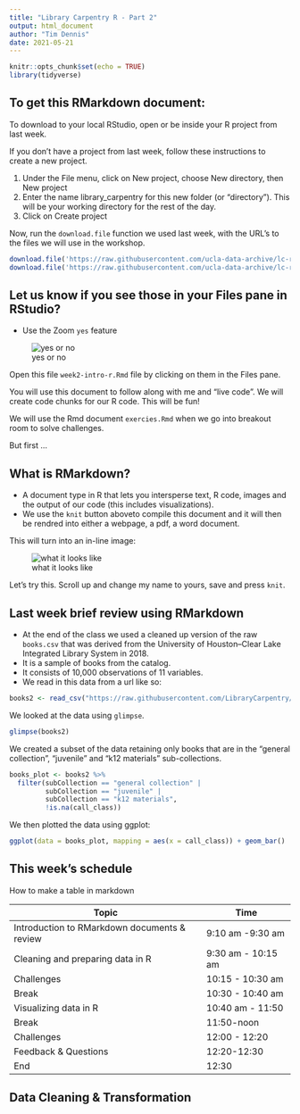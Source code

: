 ```yaml
---
title: "Library Carpentry R - Part 2"
output: html_document
author: "Tim Dennis"
date: 2021-05-21
---
```


```r
knitr::opts_chunk$set(echo = TRUE)
library(tidyverse)
```

## To get this RMarkdown document: 

To download to your local RStudio, open or be inside your R project from last week. 

If you don't have a project from last week, follow these instructions to create a new project. 

1. Under the File menu, click on New project, choose New directory, then New project
2. Enter the name library_carpentry for this new folder (or “directory”). This will be your working directory for the rest of the day.
3. Click on Create project

Now, run the `download.file` function we used last week, with the URL's to the files we will use in the workshop. 

```r
download.file('https://raw.githubusercontent.com/ucla-data-archive/lc-r_week2/main/week2-intro-r.Rmd', '.')
download.file('https://raw.githubusercontent.com/ucla-data-archive/lc-r_week2/main/exercises.Rmd', '.')
```


## Let us know if you see those in your Files pane in RStudio? 

* Use the Zoom `yes` feature

![yes or no](zoom-yes.png)

Open this file `week2-intro-r.Rmd` file by clicking on them in the Files pane. 

You will use this document to follow along with me and "live code". We will create code chunks for our R code. This will be fun! 

We will use the Rmd document `exercies.Rmd` when we go into breakout room to solve challenges. 

But first ... 

## What is RMarkdown? 

* A document type in R that lets you intersperse text, R code, images and the output of our code (this includes visualizations).
* We use the `knit` button aboveto compile this document and it will then be rendred into either a webpage, a pdf, a word document.

This will turn into an in-line image: 

![what it looks like](https://raw.githubusercontent.com/ucla-data-archive/lc-r_week2/main/rmarkdown.png)

Let's try this. Scroll up and change my name to yours, save and press `knit`.

## Last week brief review using RMarkdown

* At the end of the class we used a cleaned up version of the raw `books.csv` that was derived from the University of Houston–Clear Lake Integrated Library System in 2018.
* It is a sample of books from the catalog. 
* It consists of 10,000 observations of 11 variables. 
* We read in this data from a url like so: 

```r
books2 <- read_csv("https://raw.githubusercontent.com/LibraryCarpentry/lc-r/main/data/books_reformatted.csv")
```

We looked at the data using `glimpse`. 

```r
glimpse(books2)
```

We created a subset of the data retaining only books that are in the "general collection", "juvenile" and "k12 materials" sub-collections. 

```r
books_plot <- books2 %>% 
  filter(subCollection == "general collection" |
         subCollection == "juvenile" |
         subCollection == "k12 materials",
         !is.na(call_class))
```

We then plotted the data using ggplot: 

```r
ggplot(data = books_plot, mapping = aes(x = call_class)) + geom_bar()
```

## This week's schedule 

How to make a table in markdown 

| Topic | Time |
| ------- | ----- | 
| Introduction to RMarkdown documents & review | 9:10 am -9:30 am |
| Cleaning and preparing data in R | 9:30 am - 10:15 am | 
| Challenges | 10:15 - 10:30 am |
| Break | 10:30 - 10:40 am |
| Visualizing data in R | 10:40 am - 11:50 |
| Break | 11:50-noon | 
| Challenges | 12:00 - 12:20  | 
| Feedback & Questions | 12:20-12:30 |
| End | 12:30 | 

## Data Cleaning & Transformation 


